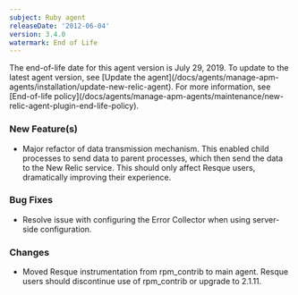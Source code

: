 ```yaml
---
subject: Ruby agent
releaseDate: '2012-06-04'
version: 3.4.0
watermark: End of Life
---
```


<Callout variant="important">
  The end-of-life date for this agent version is July 29, 2019. To update to the latest agent version, see [Update the agent](/docs/agents/manage-apm-agents/installation/update-new-relic-agent). For more information, see [End-of-life policy](/docs/agents/manage-apm-agents/maintenance/new-relic-agent-plugin-end-life-policy).
</Callout>

### New Feature(s)

* Major refactor of data transmission mechanism. This enabled child processes to send data to parent processes, which then send the data to the New Relic service. This should only affect Resque users, dramatically improving their experience.

### Bug Fixes

* Resolve issue with configuring the Error Collector when using server-side configuration.

### Changes

* Moved Resque instrumentation from rpm_contrib to main agent. Resque users should discontinue use of rpm_contrib or upgrade to 2.1.11.
